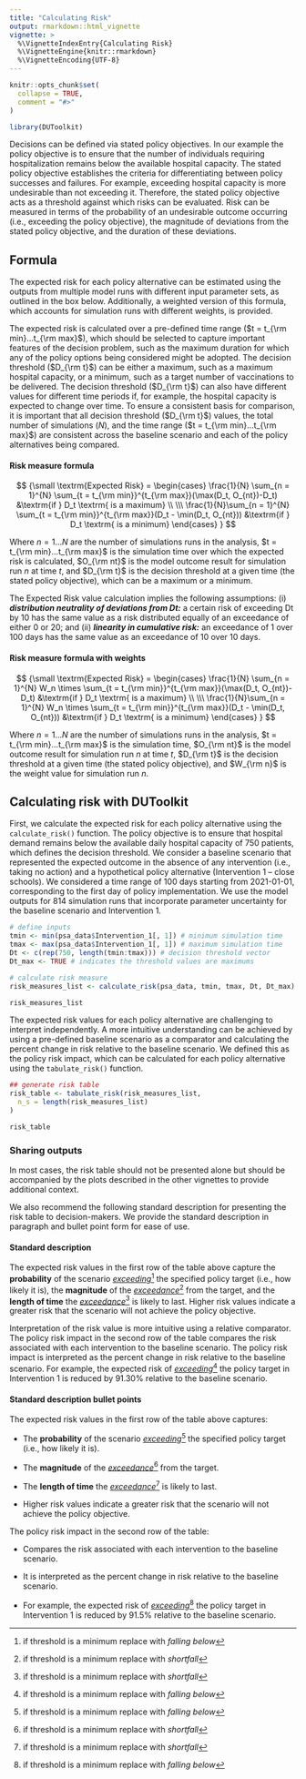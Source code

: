 ```yaml
---
title: "Calculating Risk"
output: rmarkdown::html_vignette
vignette: >
  %\VignetteIndexEntry{Calculating Risk}
  %\VignetteEngine{knitr::rmarkdown}
  %\VignetteEncoding{UTF-8}
---
```


```r
knitr::opts_chunk$set(
  collapse = TRUE,
  comment = "#>"
)
```

```r
library(DUToolkit)
```

Decisions can be defined via stated policy objectives. In our example the policy objective is to ensure that the number of individuals requiring hospitalization remains below the available hospital capacity. The stated policy objective establishes the criteria for differentiating between policy successes and failures. For example, exceeding hospital capacity is more undesirable than not exceeding it. Therefore, the stated policy objective acts as a threshold against which risks can be evaluated. Risk can be measured in terms of the probability of an undesirable outcome occurring (i.e., exceeding the policy objective), the magnitude of deviations from the stated policy objective, and the duration of these deviations. 

## Formula {#risk-form}

The expected risk for each policy alternative can be estimated using the outputs from multiple model runs with different input parameter sets, as outlined in the box below. Additionally, a weighted version of this formula, which accounts for simulation runs with different weights, is provided.

The expected risk is calculated over a pre-defined time range ($t = t_{\rm min}…t_{\rm max}$), which should be selected to capture important features of the decision problem, such as the maximum duration for which any of the policy options being considered might be adopted. The decision threshold ($D_{\rm t}$) can be either a maximum, such as a maximum hospital capacity, or a minimum, such as a target number of vaccinations to be delivered. The decision threshold ($D_{\rm t}$) can also have different values for different time periods if, for example, the hospital capacity is expected to change over time. To ensure a consistent basis for comparison, it is important that all decision threshold ($D_{\rm t}$) values, the total number of simulations ($N$), and the time range ($t = t_{\rm min}…t_{\rm max}$) are consistent across the baseline scenario and each of the policy alternatives being compared.

#### Risk measure formula

::: rmdnote
$$
{\small
\textrm{Expected Risk} = 
  \begin{cases}
  \frac{1}{N} \sum_{n = 1}^{N}  \sum_{t = t_{\rm min}}^{t_{\rm max}}(\max(D_t, O_{nt})-D_t) &\textrm{if } D_t \textrm{ is a maximum} \\
  \\\
  \frac{1}{N}\sum_{n = 1}^{N}  \sum_{t = t_{\rm min}}^{t_{\rm max}}(D_t - \min(D_t, O_{nt})) &\textrm{if } D_t \textrm{ is a minimum}
  \end{cases}
}
$$

Where $n = 1…N$ are the number of simulations runs in the analysis, $t = t_{\rm min}…t_{\rm max}$ is the simulation time over which the expected risk is calculated, $O_{\rm nt}$ is the model outcome result for simulation run $n$ at time $t$, and $D_{\rm t}$ is the decision threshold at a given time (the stated policy objective), which can be a maximum or a minimum.

The Expected Risk value calculation implies the following assumptions: (i) ***distribution neutrality of deviations from Dt:*** a certain risk of exceeding Dt by 10 has the same value as a risk distributed equally of an exceedance of either 0 or 20; and (ii) ***linearity in cumulative risk:*** an exceedance of 1 over 100 days has the same value as an exceedance of 10 over 10 days.
:::
#### Risk measure formula with weights {.unnumbered}
::: rmdnote
$$
{\small
\textrm{Expected Risk} = 
  \begin{cases}
  \frac{1}{N} \sum_{n = 1}^{N} W_n \times \sum_{t = t_{\rm min}}^{t_{\rm max}}(\max(D_t, O_{nt})-D_t) &\textrm{if } D_t \textrm{ is a maximum} \\
  \\\
  \frac{1}{N}\sum_{n = 1}^{N} W_n \times \sum_{t = t_{\rm min}}^{t_{\rm max}}(D_t - \min(D_t, O_{nt})) &\textrm{if } D_t \textrm{ is a minimum}
  \end{cases}
}
$$

Where $n = 1…N$ are the number of simulations runs in the analysis, $t = t_{\rm min}…t_{\rm max}$ is the simulation time, $O_{\rm nt}$ is the model outcome result for simulation run $n$ at time $t$, $D_{\rm t}$ is the decision threshold at a given time (the stated policy objective), and $W_{\rm n}$ is the weight value for simulation run $n$.
:::

## Calculating risk with DUToolkit {#risk-calc}
First, we calculate the expected risk for each policy alternative using the  `calculate_risk()` function. The policy objective is to ensure that hospital demand remains below the available daily hospital capacity of 750 patients, which defines the decision threshold. We consider a baseline scenario that represented the expected outcome in the absence of any intervention (i.e., taking no action) and a hypothetical policy alternative (Intervention 1 – close schools). We considered a time range of 100 days starting from 2021-01-01, corresponding to the first day of policy implementation. We use the model outputs for 814 simulation runs that incorporate parameter uncertainty for the baseline scenario and Intervention 1.  

```r
# define inputs
tmin <- min(psa_data$Intervention_1[, 1]) # minimum simulation time
tmax <- max(psa_data$Intervention_1[, 1]) # maximum simulation time
Dt <- c(rep(750, length(tmin:tmax))) # decision threshold vector
Dt_max <- TRUE # indicates the threshold values are maximums

# calculate risk measure
risk_measures_list <- calculate_risk(psa_data, tmin, tmax, Dt, Dt_max)

risk_measures_list
```

The expected risk values for each policy alternative are challenging to interpret independently. A more intuitive understanding can be achieved by using a pre-defined baseline scenario as a comparator and calculating the percent change in risk relative to the baseline scenario. We defined this as the policy risk impact, which can be calculated for each policy alternative using the `tabulate_risk()` function.

```r
## generate risk table
risk_table <- tabulate_risk(risk_measures_list,
  n_s = length(risk_measures_list)
)

risk_table
```

### Sharing outputs {#risk-outputs}

In most cases, the risk table should not be presented alone but should be accompanied by the plots described in the other vignettes to provide additional context.

We also recommend the following standard description for presenting the risk table to decision-makers. We provide the standard description in paragraph and bullet point form for ease of use.

#### Standard description {.unnumbered}

::: rmdnote
The expected risk values in the first row of the table above capture the **probability** of the scenario [*exceeding*]{.underline}[^01-risk_measure-1] the specified policy target (i.e., how likely it is), the **magnitude** of the [*exceedance*]{.underline}[^01-risk_measure-2] from the target, and the **length of time** the [*exceedance*]{.underline}[^01-risk_measure-3] is likely to last. Higher risk values indicate a greater risk that the scenario will not achieve the policy objective.

Interpretation of the risk value is more intuitive using a relative comparator. The policy risk impact in the second row of the table compares the risk associated with each intervention to the baseline scenario. The policy risk impact is interpreted as the percent change in risk relative to the baseline scenario. For example, the expected risk of [*exceeding*]{.underline}[^01-risk_measure-4] the policy target in Intervention 1 is reduced by 91.30% relative to the baseline scenario.
:::

[^01-risk_measure-1]: if threshold is a minimum replace with *falling below*

[^01-risk_measure-2]: if threshold is a minimum replace with *shortfall*

[^01-risk_measure-3]: if threshold is a minimum replace with *shortfall*

[^01-risk_measure-4]: if threshold is a minimum replace with *falling below*

#### Standard description bullet points {.unnumbered}

::: rmdnote
The expected risk values in the first row of the table above captures:

-   The **probability** of the scenario [*exceeding*]{.underline}[^01-risk_measure-5] the specified policy target (i.e., how likely it is).

-   The **magnitude** of the [*exceedance*]{.underline}[^01-risk_measure-6] from the target.

-   The **length of time** the [*exceedance*]{.underline}[^01-risk_measure-7] is likely to last.

-   Higher risk values indicate a greater risk that the scenario will not achieve the policy objective.

The policy risk impact in the second row of the table:

-   Compares the risk associated with each intervention to the baseline scenario.

-   It is interpreted as the percent change in risk relative to the baseline scenario.

-   For example, the expected risk of [*exceeding*]{.underline}[^01-risk_measure-8] the policy target in Intervention 1 is reduced by 91.5% relative to the baseline scenario.
:::

[^01-risk_measure-5]: if threshold is a minimum replace with *falling below*

[^01-risk_measure-6]: if threshold is a minimum replace with *shortfall*

[^01-risk_measure-7]: if threshold is a minimum replace with *shortfall*

[^01-risk_measure-8]: if threshold is a minimum replace with *falling below*
